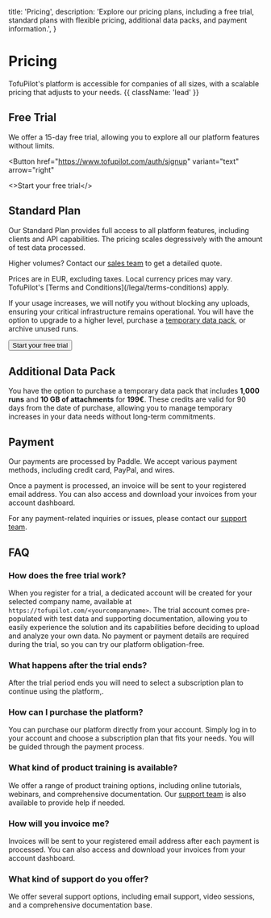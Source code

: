 
  title: 'Pricing',
  description:
    'Explore our pricing plans, including a free trial, standard plans with flexible pricing, additional data packs, and payment information.',
}

# Pricing

TofuPilot's platform is accessible for companies of all sizes, with a scalable pricing that adjusts to your needs. {{ className: 'lead' }}

## Free Trial

We offer a 15-day free trial, allowing you to explore all our platform features without limits.

<Button
  href="https://www.tofupilot.com/auth/signup"
  variant="text"
  arrow="right"
>
  <>Start your free trial</>
</Button>

## Standard Plan

Our Standard Plan provides full access to all platform features, including clients and API capabilities. The pricing scales degressively with the amount of test data processed.

<TablePricing />

Higher volumes? Contact our [sales team](https://outlook.office.com/bookwithme/user/b07c0ff908f44c3bb2e1f33eef07fc64%40tofupilot.com/meetingtype/01b54553-d734-4754-a061-124323cdfb12) to get a detailed quote.

<Note>
  Prices are in EUR, excluding taxes. Local currency prices may vary.
  TofuPilot's [Terms and Conditions](/legal/terms-conditions) apply.
</Note>

If your usage increases, we will notify you without blocking any uploads, ensuring your critical infrastructure remains operational. You will have the option to upgrade to a higher level, purchase a [temporary data pack](#additional-data-pack), or archive unused runs.

<div className="not-prose">
  <Button
    href="https://www.tofupilot.com/auth/signup"
    variant="text"
    arrow="right"
  >
    Start your free trial
  </Button>
</div>

## Additional Data Pack

You have the option to purchase a temporary data pack that includes **1,000 runs** and **10 GB of attachments** for **199€**. These credits are valid for 90 days from the date of purchase, allowing you to manage temporary increases in your data needs without long-term commitments.

## Payment

Our payments are processed by Paddle. We accept various payment methods, including credit card, PayPal, and wires.

Once a payment is processed, an invoice will be sent to your registered email address. You can also access and download your invoices from your account dashboard.

For any payment-related inquiries or issues, please contact our [support team](mailto:support@tofupilot.com).

## FAQ

### How does the free trial work?

When you register for a trial, a dedicated account will be created for your selected company name, available at `https://tofupilot.com/<yourcompanyname>`. The trial account comes pre-populated with test data and supporting documentation, allowing you to easily experience the solution and its capabilities before deciding to upload and analyze your own data. No payment or payment details are required during the trial, so you can try our platform obligation-free.

### What happens after the trial ends?

After the trial period ends you will need to select a subscription plan to continue using the platform,.

### How can I purchase the platform?

You can purchase our platform directly from your account. Simply log in to your account and choose a subscription plan that fits your needs. You will be guided through the payment process.

### What kind of product training is available?

We offer a range of product training options, including online tutorials, webinars, and comprehensive documentation. Our [support team](mailto:support@tofupilot.com) is also available to provide help if needed.

### How will you invoice me?

Invoices will be sent to your registered email address after each payment is processed. You can also access and download your invoices from your account dashboard.

### What kind of support do you offer?

We offer several support options, including email support, video sessions, and a comprehensive documentation base.
